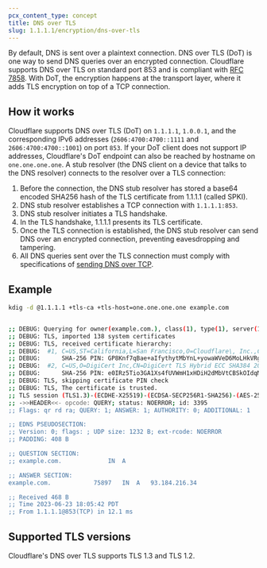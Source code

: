 ```yaml
---
pcx_content_type: concept
title: DNS over TLS
slug: 1.1.1.1/encryption/dns-over-tls
---
```


By default, DNS is sent over a plaintext connection. DNS over TLS (DoT) is one way to send DNS queries over an encrypted connection. Cloudflare supports DNS over TLS on standard port 853 and is compliant with [RFC 7858](https://tools.ietf.org/html/rfc7858). With DoT, the encryption happens at the transport layer, where it adds TLS encryption on top of a TCP connection.

## How it works

Cloudflare supports DNS over TLS (DoT) on `1.1.1.1`, `1.0.0.1`, and the corresponding IPv6 addresses (`2606:4700:4700::1111` and `2606:4700:4700::1001`) on port `853`. If your DoT client does not support IP addresses, Cloudflare's DoT endpoint can also be reached by hostname on `one.one.one.one`. A stub resolver (the DNS client on a device that talks to the DNS resolver) connects to the resolver over a TLS connection:

1. Before the connection, the DNS stub resolver has stored a base64 encoded SHA256 hash of the TLS certificate from 1.1.1.1 (called SPKI).
2. DNS stub resolver establishes a TCP connection with `1.1.1.1:853`.
3. DNS stub resolver initiates a TLS handshake.
4. In the TLS handshake, 1.1.1.1 presents its TLS certificate.
5. Once the TLS connection is established, the DNS stub resolver can send DNS over an encrypted connection, preventing eavesdropping and tampering.
6. All DNS queries sent over the TLS connection must comply with specifications of [sending DNS over TCP](https://tools.ietf.org/html/rfc1035#section-4.2.2).

## Example

```sh
kdig -d @1.1.1.1 +tls-ca +tls-host=one.one.one.one example.com
```

```sh output

;; DEBUG: Querying for owner(example.com.), class(1), type(1), server(1.1.1.1), port(853), protocol(TCP)
;; DEBUG: TLS, imported 138 system certificates
;; DEBUG: TLS, received certificate hierarchy:
;; DEBUG:  #1, C=US,ST=California,L=San Francisco,O=Cloudflare\, Inc.,CN=cloudflare-dns.com
;; DEBUG:      SHA-256 PIN: GP8Knf7qBae+aIfythytMbYnL+yowaWVeD6MoLHkVRg=
;; DEBUG:  #2, C=US,O=DigiCert Inc,CN=DigiCert TLS Hybrid ECC SHA384 2020 CA1
;; DEBUG:      SHA-256 PIN: e0IRz5Tio3GA1Xs4fUVWmH1xHDiH2dMbVtCBSkOIdqM=
;; DEBUG: TLS, skipping certificate PIN check
;; DEBUG: TLS, The certificate is trusted.
;; TLS session (TLS1.3)-(ECDHE-X25519)-(ECDSA-SECP256R1-SHA256)-(AES-256-GCM)
;; ->>HEADER<<- opcode: QUERY; status: NOERROR; id: 3395
;; Flags: qr rd ra; QUERY: 1; ANSWER: 1; AUTHORITY: 0; ADDITIONAL: 1

;; EDNS PSEUDOSECTION:
;; Version: 0; flags: ; UDP size: 1232 B; ext-rcode: NOERROR
;; PADDING: 408 B

;; QUESTION SECTION:
;; example.com.        		IN	A

;; ANSWER SECTION:
example.com.        	75897	IN	A	93.184.216.34

;; Received 468 B
;; Time 2023-06-23 18:05:42 PDT
;; From 1.1.1.1@853(TCP) in 12.1 ms
```

## Supported TLS versions

Cloudflare's DNS over TLS supports TLS 1.3 and TLS 1.2.
